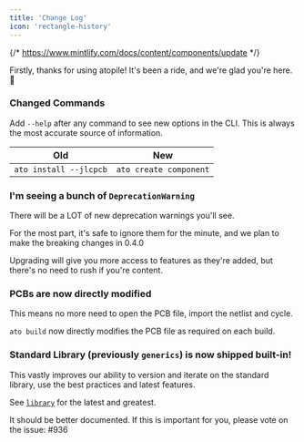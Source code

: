 ```yaml
---
title: 'Change Log'
icon: 'rectangle-history'
---
```


{/* https://www.mintlify.com/docs/content/components/update */}

<Update label="v0.3" description="A big release with a lot of new infrastructure">

Firstly, thanks for using atopile! It's been a ride, and we're glad you're here. 🙌

### Changed Commands

Add `--help` after any command to see new options in the CLI. This is always the most accurate source of information.

| Old                    | New                    |
| ---------------------- | ---------------------- |
| `ato install --jlcpcb` | `ato create component` |


### I'm seeing a bunch of `DeprecationWarning`

There will be a LOT of new deprecation warnings you'll see.

For the most part, it's safe to ignore them for the minute, and we plan to make the breaking changes in 0.4.0

Upgrading will give you more access to features as they're added, but there's no need to rush if you're content.

### PCBs are now directly modified

This means no more need to open the PCB file, import the netlist and cycle.

`ato build` now directly modifies the PCB file as required on each build.


### Standard Library (previously `generics`) is now shipped built-in!

This vastly improves our ability to version and iterate on the standard library, use the best practices and latest features.

See [`library`](https://github.com/atopile/atopile/tree/main/src/faebryk/library) for the latest and greatest.

It should be better documented. If this is important for you, please vote on the issue: #936

</Update>
